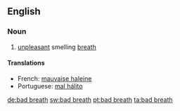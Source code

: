 ==English==

===Noun===
{{wikipedia}}
{{infl|en|noun}}

# [[unpleasant]] smelling [[breath]]

====Translations====
{{trans-top}}
*French: [[mauvaise haleine]]
*Portuguese: [[mal hálito]]
{{trans-bottom}}

[[de:bad breath]]
[[sw:bad breath]]
[[pt:bad breath]]
[[ta:bad breath]]
